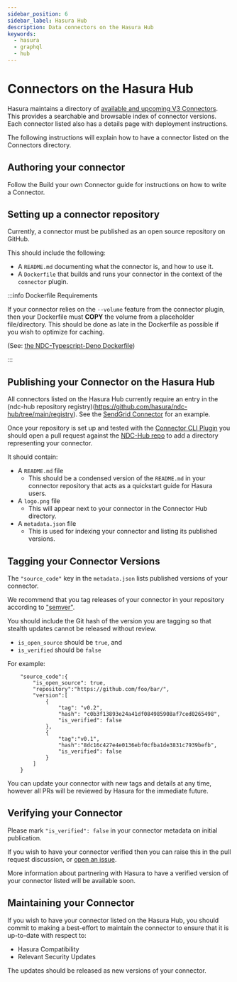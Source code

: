 ```yaml
---
sidebar_position: 6
sidebar_label: Hasura Hub
description: Data connectors on the Hasura Hub
keywords:
  - hasura
  - graphql
  - hub
---
```



# Connectors on the Hasura Hub

Hasura maintains a directory of [available and upcoming V3 Connectors](https://hasura.io/connectors/). This provides a
searchable and browsable index of connector versions. Each connector listed also has a details page with deployment
instructions.

The following instructions will explain how to have a connector listed on the Connectors directory.

## Authoring your connector

Follow the <VersionedLink to="/connectors/build-your-own-connector/">Build your own Connector</VersionedLink> guide for
instructions on how to write a Connector.

## Setting up a connector repository

Currently, a connector must be published as an open source repository on GitHub.

This should include the following:

- A `README.md` documenting what the connector is, and how to use it.
- A `Dockerfile` that builds and runs your connector in the context of the `connector` plugin.

:::info Dockerfile Requirements

If your connector relies on the `--volume` feature from the connector plugin, then your Dockerfile must **COPY** the
volume from a placeholder file/directory. This should be done as late in the Dockerfile as possible if you wish to
optimize for caching.

(See: [the NDC-Typescript-Deno Dockerfile](https://github.com/hasura/ndc-typescript-deno/blob/main/Dockerfile))

:::

## Publishing your Connector on the Hasura Hub

All connectors listed on the Hasura Hub currently require an entry in the (ndc-hub repository
registry)(https://github.com/hasura/ndc-hub/tree/main/registry). See the
[SendGrid Connector](https://github.com/hasura/ndc-hub/tree/main/registry/sendgrid) for an example.

Once your repository is set up and tested with the
[Connector CLI Plugin](https://hasura.io/docs/latest/hasura-cli/connector-plugin/) you should open a pull request
against the [NDC-Hub repo](https://github.com/hasura/ndc-hub) to add a directory representing your connector.

It should contain:

- A `README.md` file
  - This should be a condensed version of the `README.md` in your connector repository that acts as a quickstart guide
    for Hasura users.
- A `logo.png` file
  - This will appear next to your connector in the Connector Hub directory.
- A `metadata.json` file
  - This is used for indexing your connector and listing its published versions.

## Tagging your Connector Versions

The `"source_code"` key in the `metadata.json` lists published versions of your connector.

We recommend that you tag releases of your connector in your repository according to ["semver"](https://semver.org).

You should include the Git hash of the version you are tagging so that stealth updates cannot be released without
review.

- `is_open_source` should be `true`, and
- `is_verified` should be `false`

For example:

```
    "source_code":{
        "is_open_source": true,
        "repository":"https://github.com/foo/bar/",
        "version":[
            {
                "tag": "v0.2",
                "hash": "c0b3f13893e24a41df084985908af7ced0265498",
                "is_verified": false
            },
            {
                "tag":"v0.1",
                "hash":"8dc16c427e4e0136ebf0cfba1de3831c7939befb",
                "is_verified": false
            }
        ]
    }
```

You can update your connector with new tags and details at any time, however all PRs will be reviewed by Hasura for the
immediate future.

## Verifying your Connector

Please mark `"is_verified": false` in your connector metadata on initial publication.

If you wish to have your connector verified then you can raise this in the pull request discussion, or
[open an issue](https://github.com/hasura/ndc-hub/issues/new).

More information about partnering with Hasura to have a verified version of your connector listed will be available
soon.

## Maintaining your Connector

If you wish to have your connector listed on the Hasura Hub, you should commit to making a best-effort to maintain the
connector to ensure that it is up-to-date with respect to:

- Hasura Compatibility
- Relevant Security Updates

The updates should be released as new versions of your connector.
